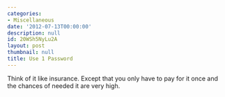 ```yaml
---
categories:
- Miscellaneous
date: '2012-07-13T00:00:00'
description: null
id: 20WSh5NyLu2A
layout: post
thumbnail: null
title: Use 1 Password
---
```


Think of it like insurance. Except that you only have to pay for it once and the chances of needed it are very high.